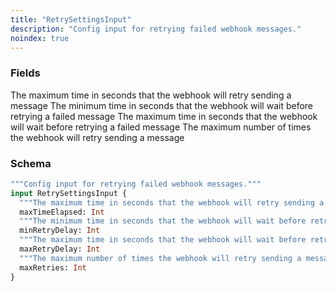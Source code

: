 ```yaml
---
title: "RetrySettingsInput"
description: "Config input for retrying failed webhook messages."
noindex: true
---
```


### Fields

<ResponseField name="maxTimeElapsed" type="Int">
  The maximum time in seconds that the webhook will retry sending a message
</ResponseField>

<ResponseField name="minRetryDelay" type="Int">
  The minimum time in seconds that the webhook will wait before retrying a failed message
</ResponseField>

<ResponseField name="maxRetryDelay" type="Int">
  The maximum time in seconds that the webhook will wait before retrying a failed message
</ResponseField>

<ResponseField name="maxRetries" type="Int">
  The maximum number of times the webhook will retry sending a message
</ResponseField>

### Schema


```graphql 
"""Config input for retrying failed webhook messages."""
input RetrySettingsInput {
  """The maximum time in seconds that the webhook will retry sending a message"""
  maxTimeElapsed: Int
  """The minimum time in seconds that the webhook will wait before retrying a failed message"""
  minRetryDelay: Int
  """The maximum time in seconds that the webhook will wait before retrying a failed message"""
  maxRetryDelay: Int
  """The maximum number of times the webhook will retry sending a message"""
  maxRetries: Int
}
```
